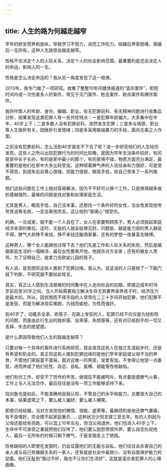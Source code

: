 ```yaml
---
---
---
```

title: 人生的路为何越走越窄
---




早年的娇生惯养和放纵，导致学习不努力，进而工作吃力，结婚后养家困难，离婚后一无所有，这种人生路径会越走越窄。

性格不仅决定个人的人际关系，决定个人的社会影响范围，最重要的是还会决定人的命运，影响人的一生。

性格是怎么决定命运的？我从另一角度发现了这一规律。

2013年，我专门做了一项研究。收集了整整10年间媒体报道的“滥杀案件”，即短时间内或一次伤害多人的案件，常见于灭门案件、枪击案件、砍杀案件和爆炸案件。

我将作案人的年龄、身份、婚姻、职业、有无犯罪前科、有无精神问题进行收集后分析，结果发现这类犯罪人有一些共性特点：一是犯罪年龄偏大，大多集中在中年，40岁上下；二是多数人没有犯罪前科，突然发生犯罪；三是多与情感、职业等人生挫折有关，因挫折引发情绪；四是多采用极端暴力的手段，面向无辜之人作案。

之前没有犯罪前科，怎么活到40岁就走不下去了呢？进一步研究他们的人生经历发现，这些人之所以出现犯罪行为的时间比较晚，是因为早年生活条件较好，有的是家中长子长孙，有的是家中最小的那个，有的家境不错，物质方面充分满足，最重要的是他们在家中大多比较受宠。这种顺着脾气养的人往往亲和力很好，可是受不得苦，到成年后自尊心很强，但能力很弱，眼高手低，给自己带来了一系列难题。

他们这些问题在工作上相对容易解决，因为干不好可以换个工作，只是换得越多挫折感越强烈，最难的问题是找对象和处理家庭生活。

尤其是男人，眼高手低，自己没本事，还想找一个条件好的女性，当女性发现他夸夸其谈等毛病，一定会离他而去，这让他的“玻璃心”很受伤。

的确，一旦成家，就不能一个人自在了，女人在家要照顾孩子，男人必须挑起家庭经济来源的重任。这时，无能的人就会捉襟见肘。问题是，越是能力弱的男人越说不得，脾气大却挣不来钱，挣不来钱还酗酒家暴，还有的梦想一夜暴富去赌博。

这种男人，哪个女人能跟他过得下去？他们先是工作和人际关系的失败，然后是婚姻家庭生活的一塌糊涂，最后女性要离开他，他就杀对方全家；还有的被女人责骂，为了证明自己，就拿刀去砍幼儿园的孩子。

有人说，是贫困将这些人推到了犯罪边缘。我认为，说这话的人只是拍了一下脑门就下判断，不研究就不要如此轻言。

其实，真正让人感到生活艰难的时间集中在人走向社会的初期，即接近成年的18岁前后至30岁之间。当人开始需要独立解决生存尤其要养家养孩子时，经济压力是最大的。所以，因贫困而不择手段的人常常在二三十岁间开始犯罪，他们犯罪不是发狂，而是为解决现实难题，为钱而偷抢，为性而强奸。

到40岁了，动辄杀全家、砍孩子、在路上发狂的人，犯罪已经不仅仅是为钱和性的问题，而是由此衍生出的挫折感、自卑感、失控感等，还有对已经到手的一切又丢掉、失去的绝望感。

是什么原因导致他们人生的路越走越窄？

只要对每一个具体的案件进行系统研究，就会发现这些人在独立生涯起步时，还是有希望和机会的。真正将这些人推到犯罪边缘的是他们早年家庭或父母不当的养育，不管他们家庭富不富裕，面对这唯一的男孩，宠爱有加，不舍得让他受一点委屈，进而养成了他们任性、自恋、自私、蛮横、弱能等性格缺陷。

他们有份工作，却受不了劳作的辛苦，做错后不能被呵斥，有点委屈便脾气火暴，工作上与人无法合作，最后往往是没有一项工作能够坚持下来。

找对象也是如此，不能准确地自我认知，不管自己的水平和能力，总要放大自己的本事，结果虚荣之下，要么被人骗财，要么被人嘲笑。

即使已经结婚，当对方发现他的懒惰、弱能、虚荣等，最麻烦的是他还脾气暴躁，有不良嗜好，完全撑不起家庭重负……这种状况少则支撑三至五年，有的人则因为父母还能给些资助，可以混上10年左右，但当父母退休，他们也进入40岁上下，生命中不可承受之重就把他们压垮了，他们要么抱怨愤恨外界，要么自恋仇视他人，最后一无所有的时候只剩下脾气，于是发狠走上了绝路。

性格缺陷的人即使在发狠时，仍会显露他们的无能与自私，他们往往会杀害自己的亲人或与自己有婚姻关系的一家人，还有就是社会中最弱小、没有自我保护能力的幼童。他们无耻到“我过不好，我也不让你们生活好”，这就是滥杀类犯罪人的心理画像。